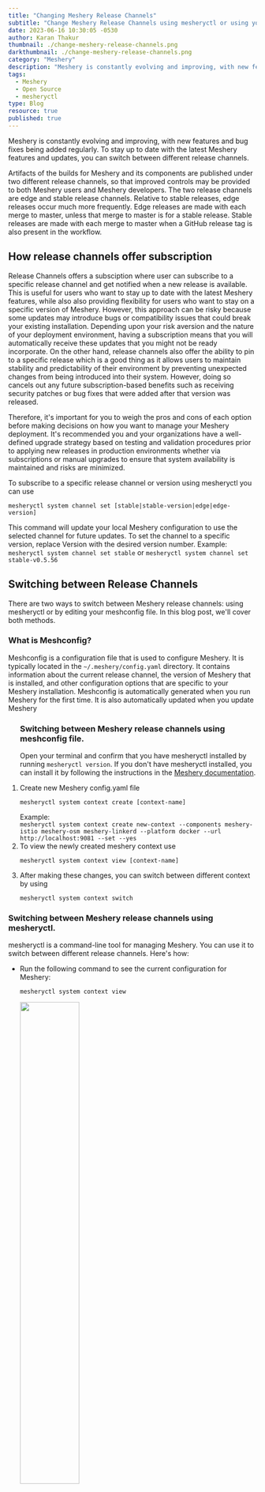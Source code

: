 ```yaml
---
title: "Changing Meshery Release Channels"
subtitle: "Change Meshery Release Channels using mesheryctl or using your meshconfig file."
date: 2023-06-16 10:30:05 -0530
author: Karan Thakur
thumbnail: ./change-meshery-release-channels.png
darkthumbnail: ./change-meshery-release-channels.png
category: "Meshery"
description: "Meshery is constantly evolving and improving, with new features and bug fixes being added regularly. To stay up to date with the latest Meshery features and updates, you can switch between different release channels."
tags:
  - Meshery
  - Open Source
  - mesheryctl
type: Blog
resource: true
published: true
---
```




<BlogWrapper>

<p>
  Meshery is constantly evolving and improving, with new features and bug fixes being added regularly. To stay up to date with the latest Meshery features and updates, you can switch between different release channels.
</p>
<p>
  Artifacts of the builds for Meshery and its components are published under two different release channels, so that improved controls may be provided to both  Meshery users and Meshery developers. The two release channels are edge and stable release channels. Relative to stable releases, edge releases occur much more frequently. Edge releases are made with each merge to master, unless that merge to master is for a stable release. Stable releases are made with each
  merge to master when a GitHub release tag is also present in the workflow.
</p>

<h2> How release channels offer subscription </h2>
<p>
  Release Channels offers a subsciption where user can subscribe to a specific  release channel and get notified when a new release is available. This is  useful for users who want to stay up to date with the latest Meshery features, while also also providing flexibility for users who want to stay on a specific version of Meshery.
  However, this approach can be risky because some updates may introduce bugs or compatibility issues that could break your existing installation. Depending upon your risk aversion and the nature of your deployment environment, having a subscription means that you will automatically receive these updates that you might not be ready incorporate. On the other hand, release channels also offer the ability to pin to a specific release which is a  good thing as it allows users to maintain stability and predictability of their environment by preventing unexpected changes from being introduced into their system. However, doing so cancels out any future subscription-based benefits such as receiving security patches or bug fixes that were added after that version was released.

Therefore, it's important for you to weigh the pros and cons of each option before making decisions on how you want to manage your Meshery deployment. It's recommended you and your organizations have a well-defined upgrade strategy based on testing and validation procedures prior to applying new releases in production environments whether via subscriptions or manual upgrades to ensure that system availability is maintained and risks are minimized.

</p>
<p>
To subscribe to a specific release channel or version using mesheryctl you can use 
<pre><code class="language-bash">mesheryctl system channel set [stable|stable-version|edge|edge-version] </code></pre>
This command will update your local Meshery configuration to use the selected channel for future updates. To set the channel to a specific version, replace Version with the desired version number. Example: <code class="language-bash">mesheryctl system channel set stable</code> or <code class="language-bash">mesheryctl system channel set stable-v0.5.56</code>
</p>
<h2> Switching between Release Channels</h2>
<p>There are two ways to switch between Meshery release channels: using mesheryctl or by editing your meshconfig file. In this blog post, we'll cover both methods.</p>

<h3>What is Meshconfig?</h3>
<p>
  Meshconfig is a configuration file that is used to configure Meshery. It is typically located in the <code>~/.meshery/config.yaml</code> directory. It contains information about the current release channel, the version of Meshery that is installed, and other configuration options that are specific to your Meshery installation. 
  Meshconfig is automatically generated when you run Meshery for the first time. It is also automatically updated when you update Meshery
</p>

<ol>
<h3>Switching between Meshery release channels using meshconfig file.</h3>
<p>Open your terminal and confirm that you have mesheryctl installed by running  <code>mesheryctl version</code>. If you don't have mesheryctl installed, you can install it by following the instructions in the  <a href="https://docs.meshery.io/installation/mesheryctl">Meshery documentation</a>.</p>
<li>Create new Meshery config.yaml file <pre><code class="language=bash">mesheryctl system context create [context-name]</code></pre></li>
Example: <br/> <code class="language-bash">mesheryctl system context create new-context --components meshery-istio meshery-osm meshery-linkerd --platform docker --url http://localhost:9081 --set --yes </code>
<li> To view the newly created meshery context use <pre><code class="language-bash">mesheryctl system context view [context-name]</code></pre></li>
<li>After making these changes, you can switch between different context by using <pre><code class="language-bash">mesheryctl system context switch</code></pre></li>
</ol>

<h3>Switching between Meshery release channels using mesheryctl.</h3>
<p>mesheryctl is a command-line tool for managing Meshery. You can use it to switch between different release channels. Here's how:</p>

<ul>
<li>Run the following command to see the current configuration for Meshery:</li>
<pre><code class="language-bash">mesheryctl system context view</code></pre>
<img src={MesheryVersion} className="image-center"  style="width:50%;"></img>
<p>This will show you the currently channels ,<b>stable</b> or <b>edge</b>, along with the version number and other information.</p>
<li>Run the following command to switch to a different release channel:</li>
<pre><code class="language-bash">mesheryctl system channel switch</code></pre>
This command will update your meshconfig file to switch release channel and version of context in focus. To switch the channel to a specific version, replace <b>Version</b> with the desired version number.
<li> To confirm that the channel has been changed, run the following command again: <pre><code class="language-bash">mesheryctl system channel view</code></pre></li>
</ul>

<h2>Conclusion </h2>

<p>
  Switching between Meshery release channels is a simple and straightforward process. You can do it using mesheryctl or by switching between your meshconfig file. Whether you want stable updates or bleeding-edge features, Meshery has a release channel that suits your needs. Just remember to carefully consider your use case and needs before making any changes to ensure that you have the best Meshery experience.
</p>

</BlogWrapper>
